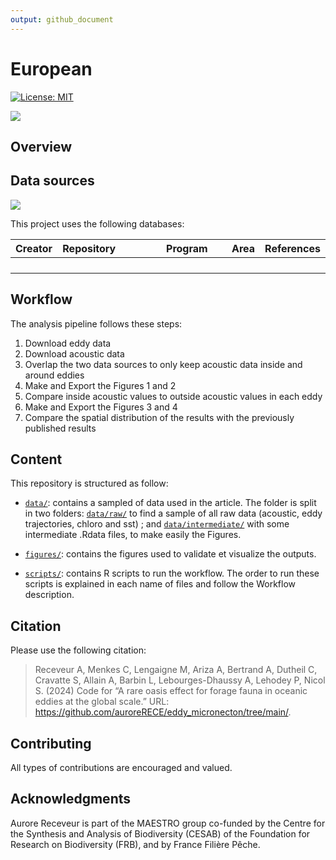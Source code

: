 ```yaml
---
output: github_document
---
```


# European 


<!-- badges: start -->

[![License: MIT](https://img.shields.io/badge/License-MIT-yellow.svg)](https://choosealicense.com/licenses/mit/)
<!-- badges: end -->


![](figures/figure0.jpg)


## Overview


## Data sources

![](figures/figure_data_sources.jpg)

This project uses the following  databases:

| Creator         | Repository                                  | Program                  | Area   | References |
| :-------------- | :------------------------------------------ | :----------------------- | :----: | :----:     |
|                 |                                             |                          |        |            |
|                 |                                             |                          |        |            |
|                 |                                             |                          |        |            |
|                 |                                             |                          |        |            |


## Workflow

The analysis pipeline follows these steps:

1. Download eddy data
2. Download acoustic data
3. Overlap the two data sources to only keep acoustic data inside and around eddies 
4. Make and Export the Figures 1 and 2
5. Compare inside acoustic values to outside acoustic values in each eddy 
6. Make and Export the Figures 3 and 4
7. Compare the spatial distribution of the results with the previously published results

## Content

This repository is structured as follow:

- [`data/`](https://github.com/auroreRECE/eddy_micronecton/tree/main/data): contains a sampled of data used in the article. The folder is split in two folders: [`data/raw/`](https://github.com/auroreRECE/eddy_micronecton/tree/main/data/raw) to find a sample of all raw data (acoustic, eddy trajectories, chloro and sst) ; and [`data/intermediate/`](https://github.com/auroreRECE/eddy_micronecton/tree/main/data/intermediate) with some intermediate .Rdata files, to make easily the Figures. 


- [`figures/`](https://github.com/auroreRECE/eddy_micronecton/tree/main/figures): contains the figures used to validate et visualize the outputs.


- [`scripts/`](https://github.com/auroreRECE/eddy_micronecton/tree/main/scripts): contains R scripts to run the workflow. The order to run these scripts is explained in each name of files and follow the Workflow description.


## Citation

Please use the following citation: 

> Receveur A, Menkes C, Lengaigne M, Ariza A,  Bertrand A, Dutheil C, Cravatte S, Allain A, Barbin L, Lebourges-Dhaussy A, Lehodey P,  Nicol S. (2024) Code for "A rare oasis effect for forage fauna in oceanic eddies at the global scale." URL: <https://github.com/auroreRECE/eddy_micronecton/tree/main/>.



## Contributing

All types of contributions are encouraged and valued. 

## Acknowledgments

Aurore Receveur is part of the MAESTRO group co-funded by the Centre for the Synthesis and Analysis of Biodiversity (CESAB) of the Foundation for Research on Biodiversity (FRB), and by France Filière Pêche. 

